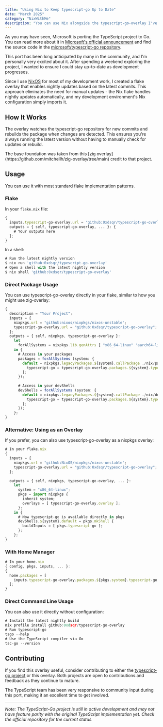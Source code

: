 ```yaml
---
title: "Using Nix to Keep typescript-go Up to Date"
date: "March 2025"
category: "NixWithMe"
description: "You can use Nix alongside the typescript-go-overlay I've created to stay up to date with the most recent typescript-go build"
---
```


As you may have seen, Microsoft is porting the TypeScript project to Go. You can read more about it in [Microsoft's official announcement](https://devblogs.microsoft.com/typescript/typescript-native-port/) and find the source code in the [microsoft/typescript-go repository](https://github.com/microsoft/typescript-go).

This port has been long anticipated by many in the community, and I'm personally very excited about it. After spending a weekend exploring the project, I wanted to ensure I could stay up-to-date as development progresses.

Since I use [NixOS](https://nixos.org/) for most of my development work, I created a flake overlay that enables nightly updates based on the latest commits. This approach eliminates the need for manual updates - the Nix flake handles nightly updates automatically, and my development environment's Nix configuration simply imports it.

## How It Works

The overlay watches the typescript-go repository for new commits and rebuilds the package when changes are detected. This ensures you're always running the latest version without having to manually check for updates or rebuild.

<Important>
  The base foundation was taken from this [zig overlay](https://github.com/mitchellh/zig-overlay/tree/main) credit to that project. 
</Important>

## Usage

You can use it with most standard flake implementation patterns.

### Flake
In your `flake.nix` file:
```typescript
{
  inputs.typescript-go-overlay.url = "github:0xdsqr/typescript-go-overlay";
  outputs = { self, typescript-go-overlay, ... }: {
    # Your outputs here
  };
}
```

In a shell:
```typescript
# Run the latest nightly version
$ nix run 'github:0xdsqr/typescript-go-overlay'
# Open a shell with the latest nightly version
$ nix shell 'github:0xdsqr/typescript-go-overlay'
```

### Direct Package Usage
You can use typescript-go-overlay directly in your flake, similar to how you might use zig-overlay:
```typescript
{
  description = "Your Project";
  inputs = {
    nixpkgs.url = "github:nixos/nixpkgs/nixos-unstable";
    typescript-go-overlay.url = "github:0xdsqr/typescript-go-overlay";
  };
  outputs = { self, nixpkgs, typescript-go-overlay }: 
    let
      forAllSystems = nixpkgs.lib.genAttrs [ "x86_64-linux" "aarch64-linux" ];
    in {
      # Access in your packages
      packages = forAllSystems (system: {
        default = nixpkgs.legacyPackages.${system}.callPackage ./nix/package.nix {
          typescript-go = typescript-go-overlay.packages.${system}.typescript-go;
        };
      });
      
      # Access in your devShells
      devShells = forAllSystems (system: {
        default = nixpkgs.legacyPackages.${system}.callPackage ./nix/devShell.nix {
          typescript-go = typescript-go-overlay.packages.${system}.typescript-go;
        };
      });
    };
}
```

### Alternative: Using as an Overlay
If you prefer, you can also use typescript-go-overlay as a nixpkgs overlay:
```typescript
# In your flake.nix
{
  inputs = {
    nixpkgs.url = "github:NixOS/nixpkgs/nixos-unstable";
    typescript-go-overlay.url = "github:0xdsqr/typescript-go-overlay";
  };
  
  outputs = { self, nixpkgs, typescript-go-overlay, ... }:
    let
      system = "x86_64-linux";
      pkgs = import nixpkgs {
        inherit system;
        overlays = [ typescript-go-overlay.overlay ];
      };
    in {
      # Now typescript-go is available directly in pkgs
      devShells.${system}.default = pkgs.mkShell {
        buildInputs = [ pkgs.typescript-go ];
      };
    };
}
```

### With Home Manager
```typescript
# In your home.nix
{ config, pkgs, inputs, ... }:
{
  home.packages = [
    inputs.typescript-go-overlay.packages.${pkgs.system}.typescript-go
  ];
}
```

### Direct Command Line Usage
You can also use it directly without configuration:
```typescript
# Install the latest nightly build
nix profile install github:0xdsqr/typescript-go-overlay
# Run typescript-go
tsgo --help
# Use the TypeScript compiler via Go
tsc-go --version
```

## Contributing

If you find this overlay useful, consider contributing to either the [typescript-go project](https://github.com/microsoft/typescript-go) or this overlay. Both projects are open to contributions and feedback as they continue to mature.

The TypeScript team has been very responsive to community input during this port, making it an excellent time to get involved.

---

*Note: The TypeScript-Go project is still in active development and may not have feature parity with the original TypeScript implementation yet. Check the official repository for the current status.*